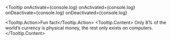 <!-- eslint-disable no-console -->


<Meta title='Components/Tooltip' component={Tooltip} />

<DocsTitle title='Tooltips' experimental />

<Tooltip
  onActivate={console.log}
  onActivated={console.log}
  onDeactivate={console.log}
  onDeactivated={console.log}
>
  <Tooltip.Action>Fun fact</Tooltip.Action>
  <Tooltip.Content>
    Only 8% of the world’s currency is physical money, the rest only exists on computers.
  </Tooltip.Content>
</Tooltip>

